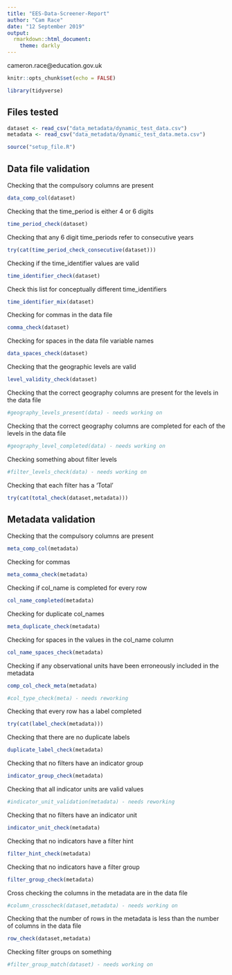 ```yaml
---
title: "EES-Data-Screener-Report"
author: "Cam Race"
date: "12 September 2019"
output: 
  rmarkdown::html_document:
    theme: darkly
---
```

cameron.race@education.gov.uk
```r
knitr::opts_chunk$set(echo = FALSE)
```
```r
library(tidyverse)
```
## Files tested
```r
dataset <- read_csv("data_metadata/dynamic_test_data.csv")
metadata <- read_csv("data_metadata/dynamic_test_data.meta.csv")
```

```r
source("setup_file.R")
```
## Data file validation
 Checking that the compulsory columns are present
```r
data_comp_col(dataset)
```

 Checking that the time_period is either 4 or 6 digits
```r
time_period_check(dataset)
```
  
 Checking that any 6 digit time_periods refer to consecutive years
```r
try(cat(time_period_check_consecutive(dataset)))
```

 Checking if the time_identifier values are valid
```r
time_identifier_check(dataset)
```

 Check this list for conceptually different time_identifiers
```r
time_identifier_mix(dataset)
```

 Checking for commas in the data file
```r
comma_check(dataset)
```

 Checking for spaces in the data file variable names
```r
data_spaces_check(dataset)
```

 Checking that the geographic levels are valid
```r
level_validity_check(dataset)
```

 Checking that the correct geography columns are present for the levels in the data file
```r
#geography_levels_present(data) - needs working on
```

 Checking that the correct geography columns are completed for each of the levels in the data file
```r
#geography_level_completed(data) - needs working on
```

 Checking something about filter levels
```r
#filter_levels_check(data) - needs working on
```

 Checking that each filter has a 'Total'
```r
try(cat(total_check(dataset,metadata)))
```

## Metadata validation

 Checking that the compulsory columns are present
```r
meta_comp_col(metadata)
```

 Checking for commas
```r
meta_comma_check(metadata)
```

 Checking if col_name is completed for every row
```r
col_name_completed(metadata)
```

 Checking for duplicate col_names
```r
meta_duplicate_check(metadata)
```

 Checking for spaces in the values in the col_name column
```r
col_name_spaces_check(metadata)
```

 Checking if any observational units have been erroneously included in the metadata
```r
comp_col_check_meta(metadata)
```

```r
#col_type_check(meta) - needs reworking
```

 Checking that every row has a label completed
```r
try(cat(label_check(metadata)))
```
 
 Checking that there are no duplicate labels
```r
duplicate_label_check(metadata)
```

 Checking that no filters have an indicator group
```r
indicator_group_check(metadata)
```

 Checking that all indicator units are valid values
```r
#indicator_unit_validation(metadata) - needs reworking
```

 Checking that no filters have an indicator unit
```r
indicator_unit_check(metadata)
```

 Checking that no indicators have a filter hint
```r
filter_hint_check(metadata)
```

 Checking that no indicators have a filter group
```r
filter_group_check(metadata)
```

 Cross checking the columns in the metadata are in the data file
```r
#column_crosscheck(dataset,metadata) - needs working on
```

 Checking that the number of rows in the metadata is less than the number of columns in the data file
```r
row_check(dataset,metadata)
```

 Checking filter groups on something
```r
#filter_group_match(dataset) - needs working on
```